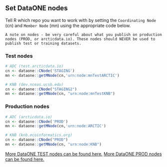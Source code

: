 ## Set DataONE nodes 
Tell R which repo you want to work with by setting the `Coordinating Node` (cn) and `Member Node` (mn) using the appropriate code below.

```block
A note on nodes - be very careful about what you publish on production nodes (PROD, or arcticdata.io). These nodes should NEVER be used to publish test or training datasets.
```

### Test nodes
```r
# ADC (test.arcticdata.io)
cn <- dataone::CNode('STAGING')
mn <- dataone::getMNode(cn,'urn:node:mnTestARCTIC')

# KNB (dev.nceas.ucsb.edu)
cn <- dataone::CNode("STAGING2")
mn <- dataone::getMNode(cn, "urn:node:mnTestKNB")
```

### Production nodes
```r
# ADC (arcticdata.io)
cn <- dataone::CNode('PROD')
mn <- dataone::getMNode(cn,'urn:node:ARCTIC')

# KNB (knb.ecoinformatics.org)
cn <- dataone::CNode("PROD")
mn <- dataone::getMNode(cn, "urn:node:KNB")
```

[More DataONE TEST nodes can be found here.](https://cn-stage.test.dataone.org/cn/v2/node)
[More DataONE PROD nodes can be found here.](https://cn.dataone.org/cn/v2/node)
